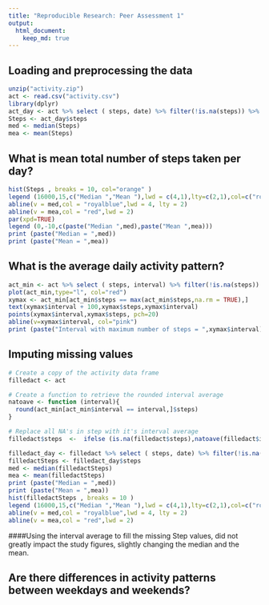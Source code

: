 ```yaml
---
title: "Reproducible Research: Peer Assessment 1"
output: 
  html_document:
    keep_md: true
---
```




## Loading and preprocessing the data

```r
unzip("activity.zip")
act <- read.csv("activity.csv")
library(dplyr)
act_day <- act %>% select ( steps, date) %>% filter(!is.na(steps)) %>% group_by(date) %>% summarize(steps = sum(steps) )
Steps <- act_day$steps
med <- median(Steps)
mea <- mean(Steps)

```



## What is mean total number of steps taken per day?

```r
hist(Steps , breaks = 10, col="orange" )
legend (16000,15,c("Median ","Mean "),lwd = c(4,1),lty=c(2,1),col=c("royalblue","red"))
abline(v = med,col = "royalblue",lwd = 4, lty = 2)
abline(v = mea,col = "red",lwd = 2)
par(xpd=TRUE)
legend (0,-10,c(paste("Median ",med),paste("Mean ",mea)))
print (paste("Median = ",med))
print (paste("Mean = ",mea))
```



## What is the average daily activity pattern?

```r
act_min <- act %>% select ( steps, interval) %>% filter(!is.na(steps)) %>% group_by(interval) %>% summarize(steps = mean(steps) )
plot(act_min,type="l", col="red")
xymax <- act_min[act_min$steps == max(act_min$steps,na.rm = TRUE),]
text(xymax$interval + 100,xymax$steps,xymax$interval)
points(xymax$interval,xymax$steps, pch=20)
abline(v=xymax$interval, col="pink")
print (paste("Interval with maximum number of steps = ",xymax$interval))

```


## Imputing missing values
```r
# Create a copy of the activity data frame
filledact <- act

# Create a function to retrieve the rounded interval average
natoave <- function (interval){
  round(act_min[act_min$interval == interval,]$steps)
}

# Replace all NA's in step with it's interval average 
filledact$steps  <-  ifelse (is.na(filledact$steps),natoave(filledact$interval),filledact$steps)


```


```r
filledact_day <- filledact %>% select ( steps, date) %>% filter(!is.na(steps)) %>% group_by(date) %>% summarize(steps = sum(steps) )
filledactSteps <- filledact_day$steps
med <- median(filledactSteps)
mea <- mean(filledactSteps)
print (paste("Median = ",med))
print (paste("Mean = ",mea))
hist(filledactSteps , breaks = 10 )
legend (16000,15,c("Median ","Mean "),lwd = c(4,1),lty=c(2,1),col=c("royalblue","red"))
abline(v = med,col = "royalblue",lwd = 4, lty = 2)
abline(v = mea,col = "red",lwd = 2)

```

####Using the interval average to fill the missing Step values, did not greatly impact the study figures, slightly changing the median and the mean. 

## Are there differences in activity patterns between weekdays and weekends?


